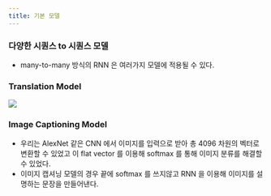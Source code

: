 ```yaml
---
title: 기본 모델
---
```


### 다양한 시퀀스 to 시퀀스 모델

* many-to-many 방식의 RNN 은 여러가지 모델에 적용될 수 있다.

### Translation Model

![](/assets/29e67eb7-8c2a-4b39-8fe6-75ac31fc9c9b.png)

### Image Captioning Model

* 우리는 AlexNet 같은 CNN 에서 이미지를 입력으로 받아 총 4096 차원의 벡터로 변환할 수 있었고 이 flat vector 를 이용해 softmax 를 통해 이미지 분류를 해결할 수 있었다.
* 이미지 캡셔닝 모델의 경우 끝에 softmax 를 쓰지않고 RNN 을 이용해 이미지를 설명하는 문장을 만들어낸다.

